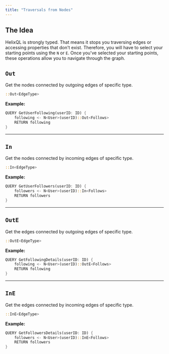 ```yaml
---
title: "Traversals from Nodes"
---
```


## The Idea

HelixQL is strongly typed. That means it stops you traversing edges or accessing properties that don't exist.
Therefore, you will have to select your starting points using the `N` or `E`. 
Once you've selected your starting points, these operations allow you to navigate through the graph.


## `Out`

Get the nodes connected by outgoing edges of specific type.

```rust
::Out<EdgeType>
```

**Example:**

```rust 
QUERY GetUserFollowing(userID: ID) {
    following <- N<User>(userID)::Out<Follows>
    RETURN following
}
```

---

## `In`

Get the nodes connected by incoming edges of specific type.

```rust
::In<EdgeType>
```

**Example:**

```rust 
QUERY GetUserFollowers(userID: ID) {
    followers <- N<User>(userID)::In<Follows>
    RETURN followers
}
```

---

## `OutE`

Get the edges connected by outgoing edges of specific type.

```rust
::OutE<EdgeType>
```

**Example:**

```rust 
QUERY GetFollowingDetails(userID: ID) {
    following <- N<User>(userID)::OutE<Follows>
    RETURN following
}
```

---

## `InE`

Get the edges connected by incoming edges of specific type.

```rust
::InE<EdgeType>
```

**Example:**

```rust 
QUERY GetFollowersDetails(userID: ID) {
    followers <- N<User>(userID)::InE<Follows>
    RETURN followers
}
```
